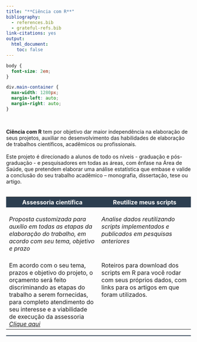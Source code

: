 ```yaml
---
title: "**Ciência com R**"
bibliography:
  - references.bib
  - grateful-refs.bib
link-citations: yes
output:
  html_document:
    toc: false
---
```


```css
body {
  font-size: 2em;
}

div.main-container {
  max-width: 1280px;
  margin-left: auto;
  margin-right: auto;
}
```

<br>

**Ciência com R** tem por objetivo dar maior independência na elaboração de seus projetos, auxiliar no desenvolvimento das habilidades de elaboração de trabalhos científicos, acadêmicos ou profissionais.
<br>
<br>
Este projeto é direcionado a alunos de todo os níveis - graduação e pós-graduação - e pesquisadores em todas as áreas, com ênfase na Área de Saúde, que pretendem elaborar uma análise estatística que embase e valide a conclusão do seu trabalho acadêmico – monografia, dissertação, tese ou artigo.
<br>
<br>

<table style="width=100%;">
  <colgroup>
       <col span="1" style="width: 50%;">
       <col span="1" style="width: 50%;">
    </colgroup>
  <tr>
    <th style="background-color:#2C3E50"><font color="white">Assessoria científica</th> 
    <th style="background-color:#2C3E50;"><font color="white">Reutilize meus scripts</th>
  </tr>
  <tr style="vertical-align:top">
    <td><br>*Proposta customizada para auxílio em todas as etapas da elaboração do trabalho, em acordo com seu tema, objetivo e prazo*<br><br></td> 
    <td><br>*Analise dados reutilizando scripts implementados e publicados em pesquisas anteriores*<br><br></td>
  </tr>
  <tr style="vertical-align:top">
    <td>Em acordo com o seu tema, prazos e objetivo do projeto, o orçamento será feito discriminando as etapas do trabalho a serem fornecidas, para completo atendimento do seu interesse e a viabilidade de execução da assessoria *<a href="mailto:arthur_sf@icloud.com?subject=Cotação">Clique aqui</a>*</td>
    <td>Roteiros para download dos scripts em R para você rodar com seus próprios dados, com links para os artigos em que foram utilizados.
</td>
  </tr>
</table>

<!--script for generating HORIZONTAL LINE-->
<hr style="height:2px;border-width:0;color:#2C3E50;background-color:#2C3E50">
